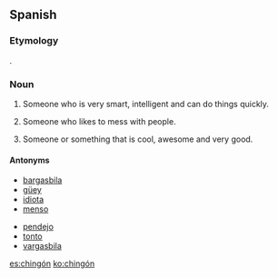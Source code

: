 ==Spanish==

===Etymology===
{{suffix|chingar|ón|lang=es}}.

===Noun===
{{es-noun|m|chingones|f=chingona}}

# {{context|Mexico|colloquial|lang=es}} Someone who is very smart, intelligent and can do things quickly.
# {{context|Mexico|colloquial|lang=es|vulgar}} Someone who likes to mess with people.
# {{context|Mexico|colloquial|lang=es}} Someone or something that is cool, awesome and very good.

====Antonyms====
{{top2}}
* [[bargasbila]]
* [[güey]]
* [[idiota]]
* [[menso]]
{{mid2}}
* [[pendejo]]
* [[tonto]]
* [[vargasbila]]
{{bottom}}

[[es:chingón]]
[[ko:chingón]]